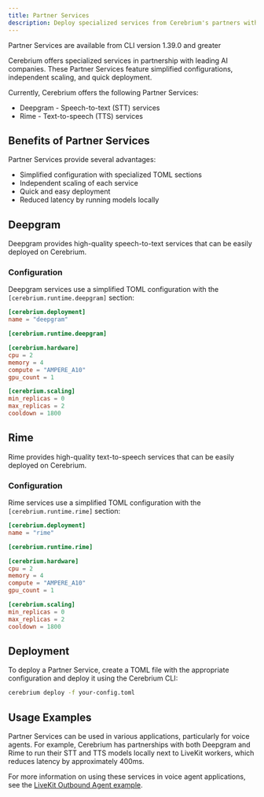 ```yaml
---
title: Partner Services
description: Deploy specialized services from Cerebrium's partners with simplified configurations
---
```


<Note>Partner Services are available from CLI version 1.39.0 and greater</Note>

Cerebrium offers specialized services in partnership with leading AI companies. These Partner Services feature simplified configurations, independent scaling, and quick deployment.

Currently, Cerebrium offers the following Partner Services:
- Deepgram - Speech-to-text (STT) services
- Rime - Text-to-speech (TTS) services

## Benefits of Partner Services

Partner Services provide several advantages:

- Simplified configuration with specialized TOML sections
- Independent scaling of each service
- Quick and easy deployment
- Reduced latency by running models locally

## Deepgram

Deepgram provides high-quality speech-to-text services that can be easily deployed on Cerebrium.

### Configuration

Deepgram services use a simplified TOML configuration with the `[cerebrium.runtime.deepgram]` section:

```toml
[cerebrium.deployment]
name = "deepgram"

[cerebrium.runtime.deepgram]

[cerebrium.hardware]
cpu = 2
memory = 4
compute = "AMPERE_A10"
gpu_count = 1

[cerebrium.scaling]
min_replicas = 0
max_replicas = 2
cooldown = 1800
```

## Rime

Rime provides high-quality text-to-speech services that can be easily deployed on Cerebrium.

### Configuration

Rime services use a simplified TOML configuration with the `[cerebrium.runtime.rime]` section:

```toml
[cerebrium.deployment]
name = "rime"

[cerebrium.runtime.rime]

[cerebrium.hardware]
cpu = 2
memory = 4
compute = "AMPERE_A10"
gpu_count = 1

[cerebrium.scaling]
min_replicas = 0
max_replicas = 2
cooldown = 1800
```

## Deployment

To deploy a Partner Service, create a TOML file with the appropriate configuration and deploy it using the Cerebrium CLI:

```bash
cerebrium deploy -f your-config.toml
```

## Usage Examples

Partner Services can be used in various applications, particularly for voice agents. For example, Cerebrium has partnerships with both Deepgram and Rime to run their STT and TTS models locally next to LiveKit workers, which reduces latency by approximately 400ms.

For more information on using these services in voice agent applications, see the [LiveKit Outbound Agent example](/v4/examples/livekit-outbound-agent).
